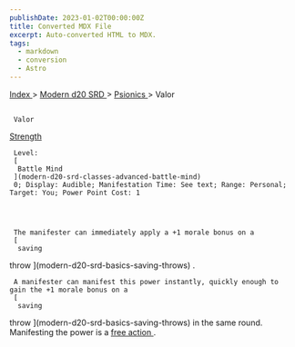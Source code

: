 ```yaml
---
publishDate: 2023-01-02T00:00:00Z
title: Converted MDX File
excerpt: Auto-converted HTML to MDX.
tags:
  - markdown
  - conversion
  - Astro
---
```


[
Index
](-index) >
[
Modern d20 SRD
](modern-d20-srd-index) >
[
Psionics
](modern-d20-srd-psionics-index) > Valor

##

     Valor

[
Strength
](modern-d20-srd-basics-ability-scores)

     Level:
     [
      Battle Mind
     ](modern-d20-srd-classes-advanced-battle-mind)
     0; Display: Audible; Manifestation Time: See text; Range: Personal; Target: You; Power Point Cost: 1




     The manifester can immediately apply a +1 morale bonus on a
     [
      saving

throw
](modern-d20-srd-basics-saving-throws)
.

     A manifester can manifest this power instantly, quickly enough to gain the +1 morale bonus on a
     [
      saving

throw
](modern-d20-srd-basics-saving-throws)
in the same round. Manifesting the power is a
[
free
action
](modern-d20-srd-combat-action-types)
.
